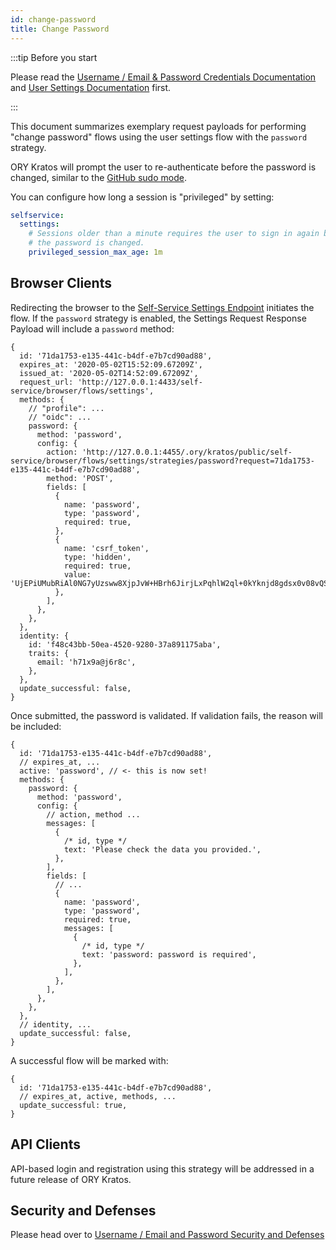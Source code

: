 ```yaml
---
id: change-password
title: Change Password
---
```


:::tip Before you start

Please read the
[Username / Email & Password Credentials Documentation](../../../concepts/credentials/username-email-password.mdx)
and [User Settings Documentation](../user-settings.mdx) first.

:::

This document summarizes exemplary request payloads for performing "change
password" flows using the user settings flow with the `password` strategy.

ORY Kratos will prompt the user to re-authenticate before the password is
changed, similar to the
[GitHub sudo mode](https://help.github.com/en/github/authenticating-to-github/sudo-mode).

You can configure how long a session is "privileged" by setting:

```yaml title="path/to/kratos/config.yml"
selfservice:
  settings:
    # Sessions older than a minute requires the user to sign in again before
    # the password is changed.
    privileged_session_max_age: 1m
```

## Browser Clients

Redirecting the browser to the
[Self-Service Settings Endpoint](../user-settings.mdx#user-settings-process-sequence)
initiates the flow. If the `password` strategy is enabled, the Settings Request
Response Payload will include a `password` method:

```json5 title="$ curl http://<kratos-admin>/self-service/browser/flows/requests/settings?request=71da1753-e135-441c-b4df-e7b7cd90ad88"
{
  id: '71da1753-e135-441c-b4df-e7b7cd90ad88',
  expires_at: '2020-05-02T15:52:09.67209Z',
  issued_at: '2020-05-02T14:52:09.67209Z',
  request_url: 'http://127.0.0.1:4433/self-service/browser/flows/settings',
  methods: {
    // "profile": ...
    // "oidc": ...
    password: {
      method: 'password',
      config: {
        action: 'http://127.0.0.1:4455/.ory/kratos/public/self-service/browser/flows/settings/strategies/password?request=71da1753-e135-441c-b4df-e7b7cd90ad88',
        method: 'POST',
        fields: [
          {
            name: 'password',
            type: 'password',
            required: true,
          },
          {
            name: 'csrf_token',
            type: 'hidden',
            required: true,
            value: 'UjEPiUMubRiAl0NG7yUzsww8XjpJvW+HBrh6JirjLxPqhlW2ql+0kYknjd8gdsx0v08vQSmqUEcZhNPsvkr2Kw==',
          },
        ],
      },
    },
  },
  identity: {
    id: 'f48c43bb-50ea-4520-9280-37a891175aba',
    traits: {
      email: 'h71x9a@j6r8c',
    },
  },
  update_successful: false,
}
```

Once submitted, the password is validated. If validation fails, the reason will
be included:

```json5 title="$ curl http://<kratos-admin>/self-service/browser/flows/requests/settings?request=71da1753-e135-441c-b4df-e7b7cd90ad88"
{
  id: '71da1753-e135-441c-b4df-e7b7cd90ad88',
  // expires_at, ...
  active: 'password', // <- this is now set!
  methods: {
    password: {
      method: 'password',
      config: {
        // action, method ...
        messages: [
          {
            /* id, type */
            text: 'Please check the data you provided.',
          },
        ],
        fields: [
          // ...
          {
            name: 'password',
            type: 'password',
            required: true,
            messages: [
              {
                /* id, type */
                text: 'password: password is required',
              },
            ],
          },
        ],
      },
    },
  },
  // identity, ...
  update_successful: false,
}
```

A successful flow will be marked with:

```json5 title="$ curl http://<kratos-admin>/self-service/browser/flows/requests/settings?request=71da1753-e135-441c-b4df-e7b7cd90ad88"
{
  id: '71da1753-e135-441c-b4df-e7b7cd90ad88',
  // expires_at, active, methods, ...
  update_successful: true,
}
```

## API Clients

API-based login and registration using this strategy will be addressed in a
future release of ORY Kratos.

## Security and Defenses

Please head over to
[Username / Email and Password Security and Defenses](../user-login-user-registration/username-email-password.mdx#security-and-defenses)
